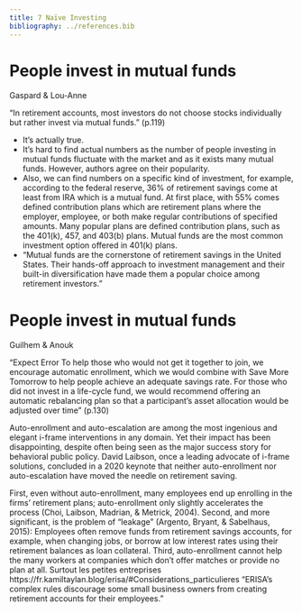 ```yaml
---
title: 7 Naïve Investing
bibliography: ../references.bib
---
```


# People invest in mutual funds

::: author
Gaspard & Lou-Anne
:::

::: highlight-quote
“In retirement accounts, most investors do not choose stocks individually but rather invest via mutual funds." (p.119)
:::

- It’s actually true. 
- It’s hard to find actual numbers as the number of people investing in mutual funds fluctuate with the market and as it exists many mutual funds. However, authors agree on their popularity. 
- Also, we can find numbers on a specific kind of investment, for example, according to the federal reserve, 36% of retirement savings come at least from IRA which is a mutual fund. At first place, with 55% comes defined contribution plans which are retirement plans where the employer, employee, or both make regular contributions of specified amounts. Many popular plans are defined contribution plans, such as the 401(k), 457, and 403(b) plans. Mutual funds are the most common investment option offered in 401(k) plans. 
- "Mutual funds are the cornerstone of retirement savings in the United States. Their hands-off approach to investment management and their built-in diversification have made them a popular choice among retirement investors."

# People invest in mutual funds

::: author
Guilhem & Anouk
:::

::: highlight-quote
“Expect Error
To help those who would not get it together to join, we encourage automatic enrollment, which we would combine with Save More Tomorrow to help people achieve an adequate savings rate. For those who did not invest in a life-cycle fund, we would recommend offering an automatic rebalancing plan so that a participant’s asset allocation would be adjusted over time” (p.130)
:::

Auto-enrollment and auto-escalation are among the most ingenious and elegant i-frame interventions in any domain. Yet their impact has been disappointing, despite often being seen as
the major success story for behavioral public policy. David Laibson, once a leading advocate of i-frame solutions, concluded in a 2020 keynote that neither auto-enrollment nor auto-escalation have moved the needle on retirement saving.

First, even without auto-enrollment, many employees end up enrolling in the firms’ retirement plans; auto-enrollment only slightly accelerates the process (Choi, Laibson, Madrian, & Metrick, 2004). Second, and more significant, is the problem of “leakage” (Argento, Bryant, & Sabelhaus, 2015): Employees often remove funds from retirement savings accounts, for example, when changing jobs, or borrow at low interest rates using their retirement balances as loan collateral. Third, auto-enrollment cannot help the many workers at companies which don’t offer matches or provide no plan at all. Surtout les petites entreprises https://fr.kamiltaylan.blog/erisa/#Considerations_particulieres “ERISA's complex rules discourage some small business owners from creating retirement accounts for their employees.”



